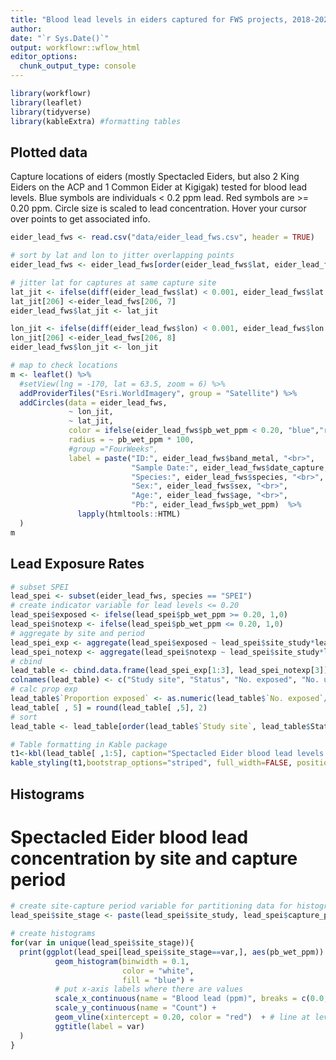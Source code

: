 ```yaml
---
title: "Blood lead levels in eiders captured for FWS projects, 2018-2022"
author: 
date: "`r Sys.Date()`"
output: workflowr::wflow_html
editor_options:
  chunk_output_type: console
---
```


```r
library(workflowr)
library(leaflet)
library(tidyverse)
library(kableExtra) #formatting tables

```

## Plotted data
Capture locations of eiders (mostly Spectacled Eiders, but also 2 King Eiders on the ACP and 1 Common Eider at Kigigak) tested for blood lead levels. Blue symbols are individuals < 0.2 ppm lead. Red symbols are >= 0.20 ppm. Circle size is scaled to lead concentration. Hover your cursor over points to get associated info. 

```r
eider_lead_fws <- read.csv("data/eider_lead_fws.csv", header = TRUE)

# sort by lat and lon to jitter overlapping points
eider_lead_fws <- eider_lead_fws[order(eider_lead_fws$lat, eider_lead_fws$lon), ]

# jitter lat for captures at same capture site
lat_jit <- ifelse(diff(eider_lead_fws$lat) < 0.001, eider_lead_fws$lat + 0.0015, eider_lead_fws$lat)
lat_jit[206] <-eider_lead_fws[206, 7]
eider_lead_fws$lat_jit <- lat_jit

lon_jit <- ifelse(diff(eider_lead_fws$lon) < 0.001, eider_lead_fws$lon + 0.0015, eider_lead_fws$lon)
lon_jit[206] <-eider_lead_fws[206, 8]
eider_lead_fws$lon_jit <- lon_jit

# map to check locations
m <- leaflet() %>%
  #setView(lng = -170, lat = 63.5, zoom = 6) %>%
  addProviderTiles("Esri.WorldImagery", group = "Satellite") %>%
  addCircles(data = eider_lead_fws,
             ~ lon_jit,
             ~ lat_jit,
             color = ifelse(eider_lead_fws$pb_wet_ppm < 0.20, "blue","red"),
             radius = ~ pb_wet_ppm * 100,
             #group ="FourWeeks",
             label = paste("ID:", eider_lead_fws$band_metal, "<br>",
                           "Sample Date:", eider_lead_fws$date_capture, "<br>",
                           "Species:", eider_lead_fws$species, "<br>",
                           "Sex:", eider_lead_fws$sex, "<br>",
                           "Age:", eider_lead_fws$age, "<br>",
                           "Pb:", eider_lead_fws$pb_wet_ppm)  %>%
               lapply(htmltools::HTML)
  )
m
```

## Lead Exposure Rates

```r
# subset SPEI
lead_spei <- subset(eider_lead_fws, species == "SPEI")
# create indicator variable for lead levels <= 0.20
lead_spei$exposed <- ifelse(lead_spei$pb_wet_ppm >= 0.20, 1,0)
lead_spei$notexp <- ifelse(lead_spei$pb_wet_ppm <= 0.20, 1,0)
# aggregate by site and period
lead_spei_exp <- aggregate(lead_spei$exposed ~ lead_spei$site_study*lead_spei$capture_period, FUN = "sum")
lead_spei_notexp <- aggregate(lead_spei$notexp ~ lead_spei$site_study*lead_spei$capture_period, FUN = "sum")
# cbind 
lead_table <- cbind.data.frame(lead_spei_exp[1:3], lead_spei_notexp[3])
colnames(lead_table) <- c("Study site", "Status", "No. exposed", "No. unexposed")
# calc prop exp
lead_table$`Proportion exposed` <- as.numeric(lead_table$`No. exposed`/(lead_table$`No. exposed`+lead_table$`No. unexposed`))
lead_table[ , 5] = round(lead_table[ ,5], 2)
# sort
lead_table <- lead_table[order(lead_table$`Study site`, lead_table$Status, decreasing = FALSE), ]

# Table formatting in Kable package
t1<-kbl(lead_table[ ,1:5], caption="Spectacled Eider blood lead levels above 0.20 ppm (exposed) and below 0.20 ppm (unexposed) from samples collected on the Yukon-Kuskokwim Delta and Arctic Coastal Plain, Alaska, 2018-2022.")
kable_styling(t1,bootstrap_options="striped", full_width=FALSE, position="center")
```

## Histograms 
# Spectacled Eider blood lead concentration by site and capture period

```r
# create site-capture period variable for partitioning data for histograms
lead_spei$site_stage <- paste(lead_spei$site_study, lead_spei$capture_period, sep = "_")

# create histograms
for(var in unique(lead_spei$site_stage)){
  print(ggplot(lead_spei[lead_spei$site_stage==var,], aes(pb_wet_ppm)) +
          geom_histogram(binwidth = 0.1, 
                         color = "white", 
                         fill = "blue") +
          # put x-axis labels where there are values
          scale_x_continuous(name = "Blood lead (ppm)", breaks = c(0.0, 0.15, 0.1, 0.2, 0.3, 0.4, 0.5, 0.8, 0.9, 1.1, 1.4, 1.5, 2.0, 3.3, 8.9)) +
          scale_y_continuous(name = "Count") +
          geom_vline(xintercept = 0.20, color = "red")  + # line at level interpreted as indicating exposure
          ggtitle(label = var)
  )
}
```
